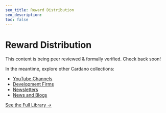 ```yaml
---
seo_title: Reward Distribution
seo_description:
toc: false
---
```


# Reward Distribution

This content is being peer reviewed & formally verified. Check back soon!

In the meantime, explore other Cardano collections:

- [YouTube Channels](/community/youtube)
- [Development Firms](/development/dev_teams)
- [Newsletters](/community/newsletters)
- [News and Blogs](/community/news_and_blogs)

[See the Full Library →](/all_pages)
